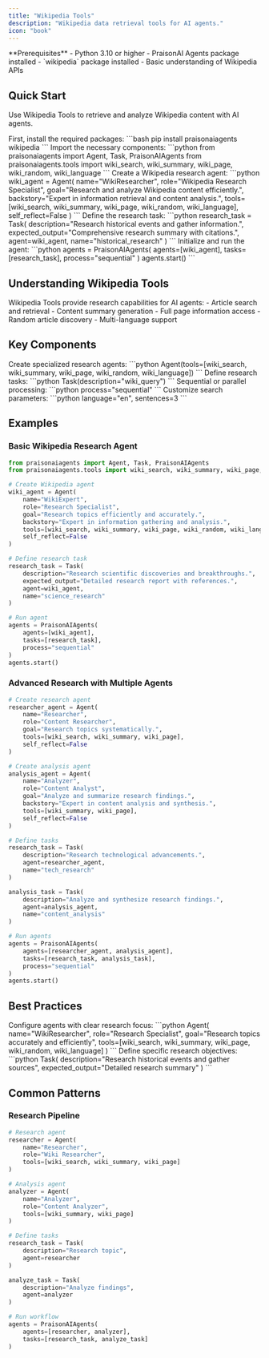 ```yaml
---
title: "Wikipedia Tools"
description: "Wikipedia data retrieval tools for AI agents."
icon: "book"
---
```


<Note>
  **Prerequisites**
  - Python 3.10 or higher
  - PraisonAI Agents package installed
  - `wikipedia` package installed
  - Basic understanding of Wikipedia APIs
</Note>

## Quick Start

Use Wikipedia Tools to retrieve and analyze Wikipedia content with AI agents.

<Steps>
  <Step title="Install Dependencies">
    First, install the required packages:
    ```bash
    pip install praisonaiagents wikipedia
    ```
  </Step>

  <Step title="Import Components">
    Import the necessary components:
    ```python
    from praisonaiagents import Agent, Task, PraisonAIAgents
    from praisonaiagents.tools import wiki_search, wiki_summary, wiki_page, wiki_random, wiki_language
    ```
  </Step>

  <Step title="Create Agent">
    Create a Wikipedia research agent:
    ```python
    wiki_agent = Agent(
        name="WikiResearcher",
        role="Wikipedia Research Specialist",
        goal="Research and analyze Wikipedia content efficiently.",
        backstory="Expert in information retrieval and content analysis.",
        tools=[wiki_search, wiki_summary, wiki_page, wiki_random, wiki_language],
        self_reflect=False
    )
    ```
  </Step>

  <Step title="Define Task">
    Define the research task:
    ```python
    research_task = Task(
        description="Research historical events and gather information.",
        expected_output="Comprehensive research summary with citations.",
        agent=wiki_agent,
        name="historical_research"
    )
    ```
  </Step>

  <Step title="Run Agent">
    Initialize and run the agent:
    ```python
    agents = PraisonAIAgents(
        agents=[wiki_agent],
        tasks=[research_task],
        process="sequential"
    )
    agents.start()
    ```
  </Step>
</Steps>

## Understanding Wikipedia Tools

<Card title="What are Wikipedia Tools?" icon="question">
  Wikipedia Tools provide research capabilities for AI agents:
  - Article search and retrieval
  - Content summary generation
  - Full page information access
  - Random article discovery
  - Multi-language support
</Card>

## Key Components

<CardGroup cols={2}>
  <Card title="Wiki Agent" icon="user-robot">
    Create specialized research agents:
    ```python
    Agent(tools=[wiki_search, wiki_summary, wiki_page, wiki_random, wiki_language])
    ```
  </Card>
  <Card title="Wiki Task" icon="list-check">
    Define research tasks:
    ```python
    Task(description="wiki_query")
    ```
  </Card>
  <Card title="Process Types" icon="arrows-split-up-and-left">
    Sequential or parallel processing:
    ```python
    process="sequential"
    ```
  </Card>
  <Card title="Wiki Options" icon="sliders">
    Customize search parameters:
    ```python
    language="en", sentences=3
    ```
  </Card>
</CardGroup>

## Examples

### Basic Wikipedia Research Agent

```python
from praisonaiagents import Agent, Task, PraisonAIAgents
from praisonaiagents.tools import wiki_search, wiki_summary, wiki_page, wiki_random, wiki_language

# Create Wikipedia agent
wiki_agent = Agent(
    name="WikiExpert",
    role="Research Specialist",
    goal="Research topics efficiently and accurately.",
    backstory="Expert in information gathering and analysis.",
    tools=[wiki_search, wiki_summary, wiki_page, wiki_random, wiki_language],
    self_reflect=False
)

# Define research task
research_task = Task(
    description="Research scientific discoveries and breakthroughs.",
    expected_output="Detailed research report with references.",
    agent=wiki_agent,
    name="science_research"
)

# Run agent
agents = PraisonAIAgents(
    agents=[wiki_agent],
    tasks=[research_task],
    process="sequential"
)
agents.start()

```

### Advanced Research with Multiple Agents

```python
# Create research agent
researcher_agent = Agent(
    name="Researcher",
    role="Content Researcher",
    goal="Research topics systematically.",
    tools=[wiki_search, wiki_summary, wiki_page],
    self_reflect=False
)

# Create analysis agent
analysis_agent = Agent(
    name="Analyzer",
    role="Content Analyst",
    goal="Analyze and summarize research findings.",
    backstory="Expert in content analysis and synthesis.",
    tools=[wiki_summary, wiki_page],
    self_reflect=False
)

# Define tasks
research_task = Task(
    description="Research technological advancements.",
    agent=researcher_agent,
    name="tech_research"
)

analysis_task = Task(
    description="Analyze and synthesize research findings.",
    agent=analysis_agent,
    name="content_analysis"
)

# Run agents
agents = PraisonAIAgents(
    agents=[researcher_agent, analysis_agent],
    tasks=[research_task, analysis_task],
    process="sequential"
)
agents.start()
```

## Best Practices

<AccordionGroup>
  <Accordion title="Agent Configuration">
    Configure agents with clear research focus:
    ```python
    Agent(
        name="WikiResearcher",
        role="Research Specialist",
        goal="Research topics accurately and efficiently",
        tools=[wiki_search, wiki_summary, wiki_page, wiki_random, wiki_language]
    )
    ```
  </Accordion>

  <Accordion title="Task Definition">
    Define specific research objectives:
    ```python
    Task(
        description="Research historical events and gather sources",
        expected_output="Detailed research summary"
    )
    ```
  </Accordion>
</AccordionGroup>

## Common Patterns

### Research Pipeline
```python
# Research agent
researcher = Agent(
    name="Researcher",
    role="Wiki Researcher",
    tools=[wiki_search, wiki_summary, wiki_page]
)

# Analysis agent
analyzer = Agent(
    name="Analyzer",
    role="Content Analyzer",
    tools=[wiki_summary, wiki_page]
)

# Define tasks
research_task = Task(
    description="Research topic",
    agent=researcher
)

analyze_task = Task(
    description="Analyze findings",
    agent=analyzer
)

# Run workflow
agents = PraisonAIAgents(
    agents=[researcher, analyzer],
    tasks=[research_task, analyze_task]
)